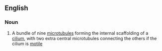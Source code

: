 ==English==

===Noun===
{{wikipedia}}
{{en-noun}}

# {{context|biology}} A bundle of nine [[microtubule]]s forming the internal scaffolding of a [[cilium]], with two extra central microtubules connecting the others if the cilium is [[motile]]